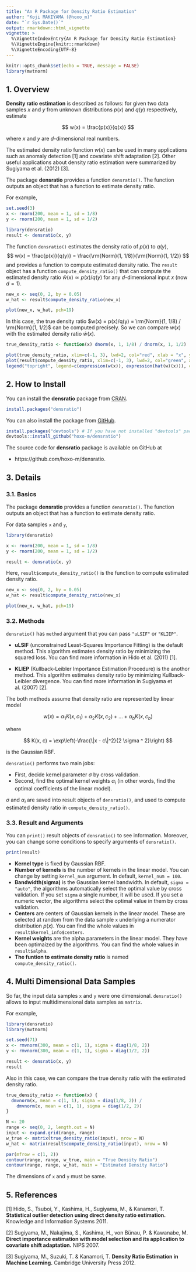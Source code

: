 ```yaml
---
title: "An R Package for Density Ratio Estimation"
author: "Koji MAKIYAMA (@hoxo_m)"
date: "`r Sys.Date()`"
output: rmarkdown::html_vignette
vignette: >
  %\VignetteIndexEntry{An R Package for Density Ratio Estimation}
  %\VignetteEngine{knitr::rmarkdown}
  %\VignetteEncoding{UTF-8}
---
```


```r
knitr::opts_chunk$set(echo = TRUE, message = FALSE)
library(mvtnorm)
```

## 1. Overview

**Density ratio estimation** is described as follows: for given two data samples $x$ and $y$ from unknown distributions $p(x)$ and $q(y)$ respectively, estimate

$$
w(x) = \frac{p(x)}{q(x)}
$$

where $x$ and $y$ are $d$-dimensional real numbers.

The estimated density ratio function $w(x)$ can be used in many applications such as anomaly detection [1] and covariate shift adaptation [2].
Other useful applications about density ratio estimation were summarized by Sugiyama et al. (2012) [3].

The package **densratio** provides a function `densratio()`.
The function outputs an object that has a function to estimate density ratio.

For example, 

```r
set.seed(3)
x <- rnorm(200, mean = 1, sd = 1/8)
y <- rnorm(200, mean = 1, sd = 1/2)

library(densratio)
result <- densratio(x, y)
```

The function `densratio()` estimates the density ratio of $p(x)$ to $q(y)$,
$$
w(x) = \frac{p(x)}{q(y)} = \frac{\rm{Norm}(1, 1/8)}{\rm{Norm}(1, 1/2)}
$$
and provides a function to compute estimated density ratio.
The `result` object has a function `compute_density_ratio()` that can compute the estimated density ratio $\hat{w}(x) \simeq p(x)/q(y)$ for any $d$-dimensional input $x$ (now $d=1$).

```r
new_x <- seq(0, 2, by = 0.05)
w_hat <- result$compute_density_ratio(new_x)

plot(new_x, w_hat, pch=19)
```

In this case, the true density ratio $w(x) = p(x)/q(y) = \rm{Norm}(1, 1/8) / \rm{Norm}(1, 1/2)$ can be computed precisely.
So we can compare $w(x)$ with the estimated density ratio $\hat{w}(x)$.

```r
true_density_ratio <- function(x) dnorm(x, 1, 1/8) / dnorm(x, 1, 1/2)

plot(true_density_ratio, xlim=c(-1, 3), lwd=2, col="red", xlab = "x", ylab = "Density Ratio")
plot(result$compute_density_ratio, xlim=c(-1, 3), lwd=2, col="green", add=TRUE)
legend("topright", legend=c(expression(w(x)), expression(hat(w)(x))), col=2:3, lty=1, lwd=2, pch=NA)
```

## 2. How to Install

You can install the **densratio** package from [CRAN](https://CRAN.R-project.org/package=densratio).

```r
install.packages("densratio")
```

You can also install the package from [GitHub](https://github.com/hoxo-m/densratio).

```r
install.packages("devtools") # If you have not installed "devtools" package
devtools::install_github("hoxo-m/densratio")
```

The source code for **densratio** package is available on GitHub at

- https://github.com/hoxo-m/densratio.

## 3. Details

### 3.1. Basics

The package **densratio** provides a function `densratio()`.
The function outputs an object that has a function to estimate density ratio.

For data samples `x` and `y`,

```r
library(densratio)

x <- rnorm(200, mean = 1, sd = 1/8)
y <- rnorm(200, mean = 1, sd = 1/2)

result <- densratio(x, y)
```

Here, `result$compute_density_ratio()` is the function to compute estimated density ratio.

```r
new_x <- seq(0, 2, by = 0.05)
w_hat <- result$compute_density_ratio(new_x)

plot(new_x, w_hat, pch=19)
```

### 3.2. Methods

`densratio()` has `method` argument that you can pass `"uLSIF"` or `"KLIEP"`.

- **uLSIF** (unconstrained Least-Squares Importance Fitting) is the default method.
This algorithm estimates density ratio by minimizing the squared loss.
You can find more information in Hido et al. (2011) [1].

- **KLIEP** (Kullback-Leibler Importance Estimation Procedure) is the anothor method.
This algorithm estimates density ratio by minimizing Kullback-Leibler divergence.
You can find more information in Sugiyama et al. (2007) [2].

The both methods assume that density ratio are represented by linear model

$$
w(x) = \alpha_1 K(x, c_1) + \alpha_2 K(x, c_2) + ... + \alpha_b K(x, c_b)
$$

where

$$
K(x, c) = \exp\left(-\frac{\|x - c\|^2}{2 \sigma ^ 2}\right)
$$

is the Gaussian RBF.

`densratio()` performs two main jobs:

- First, decide kernel parameter $\sigma$ by cross validation.
- Second, find the optimal kernel weights $\alpha_i$ (in other words, find the optimal coefficients of the linear model).

$\sigma$ and $\alpha_i$ are saved into result objects of `densratio()`, and used to compute estimated density ratio in `compute_density_ratio()`.

### 3.3. Result and Arguments

You can `print()` result objects of `densratio()` to see information.
Moreover, you can change some conditions to specify arguments of `densratio()`.

```r
print(result)
```

- **Kernel type** is fixed by Gaussian RBF.
- **Number of kernels** is the number of kernels in the linear model. You can change by setting `kernel_num` argument. In default, `kernel_num = 100`.
- **Bandwidth(sigma)** is the Gaussian kernel bandwidth. In default, `sigma = "auto"`, the algorithms automatically select the optimal value by cross validation. If you set `sigma` a single number, it will be used. If you set a numeric vector, the algorithms select the optimal value in them by cross validation.
- **Centers** are centers of Gaussian kernels in the linear model. These are selected at random from the data sample `x` underlying a numerator distribution $p(x)$. You can find the whole values in `result$kernel_info$centers`. 
- **Kernel weights** are the alpha parameters in the linear model. They have been optimaized by the algorithms. You can find the whole values in `result$alpha`. 
- **The funtion to estimate density ratio** is named `compute_density_ratio()`.

## 4. Multi Dimensional Data Samples

So far, the input data samples `x` and `y` were one dimensional.
`densratio()` allows to input multidimensional data samples as `matrix`.

For example,

```r
library(densratio)
library(mvtnorm)

set.seed(71)
x <- rmvnorm(300, mean = c(1, 1), sigma = diag(1/8, 2))
y <- rmvnorm(300, mean = c(1, 1), sigma = diag(1/2, 2))

result <- densratio(x, y)
result
```

Also in this case, we can compare the true density ratio with the estimated density ratio.

```r
true_density_ratio <- function(x) {
  dmvnorm(x, mean = c(1, 1), sigma = diag(1/8, 2)) /
    dmvnorm(x, mean = c(1, 1), sigma = diag(1/2, 2))
}

N <- 20
range <- seq(0, 2, length.out = N)
input <- expand.grid(range, range)
w_true <- matrix(true_density_ratio(input), nrow = N)
w_hat <- matrix(result$compute_density_ratio(input), nrow = N)

par(mfrow = c(1, 2))
contour(range, range, w_true, main = "True Density Ratio")
contour(range, range, w_hat, main = "Estimated Density Ratio")
```

The dimensions of `x` and `y` must be same.

## 5. References

[1] Hido, S., Tsuboi, Y., Kashima, H., Sugiyama, M., & Kanamori, T. 
**Statistical outlier detection using direct density ratio estimation.**
Knowledge and Information Systems 2011. 

[2] Sugiyama, M., Nakajima, S., Kashima, H., von Bünau, P. & Kawanabe, M. 
**Direct importance estimation with model selection and its application to covariate shift adaptation.** NIPS 2007.

[3] Sugiyama, M., Suzuki, T. & Kanamori, T. 
**Density Ratio Estimation in Machine Learning.**
Cambridge University Press 2012.
